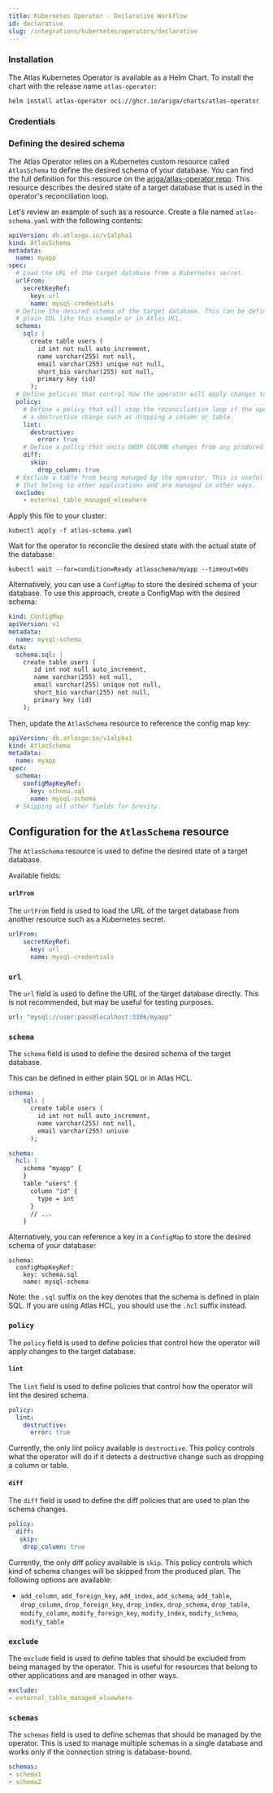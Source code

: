 ```yaml
---
title: Kubernetes Operator - Declarative Workflow
id: declarative
slug: /integrations/kubernetes/operators/declarative
---
```



### Installation

The Atlas Kubernetes Operator is available as a Helm Chart. To install the chart with the release name `atlas-operator`:

```bash
helm install atlas-operator oci://ghcr.io/ariga/charts/atlas-operator
```

### Credentials
<Credentials/>

### Defining the desired schema

The Atlas Operator relies on a Kubernetes custom resource called `AtlasSchema` to define the desired schema of your database.
You can find the full definition for this resource on the [ariga/atlas-operator repo](https://github.com/ariga/atlas-operator/blob/master/charts/atlas-operator/templates/crds/crd.yaml).
This resource describes the desired state of a target database that is used in the operator's reconciliation loop.

Let's review an example of such as a resource. Create a file named `atlas-schema.yaml` with the following contents:

```yaml title="atlas-schema.yaml"
apiVersion: db.atlasgo.io/v1alpha1
kind: AtlasSchema
metadata:
  name: myapp
spec:
  # Load the URL of the target database from a Kubernetes secret.
  urlFrom:
    secretKeyRef:
      key: url
      name: mysql-credentials
  # Define the desired schema of the target database. This can be defined in either
  # plain SQL like this example or in Atlas HCL.
  schema:
    sql: |
      create table users (
        id int not null auto_increment,
        name varchar(255) not null,
        email varchar(255) unique not null,
        short_bio varchar(255) not null,
        primary key (id)
      );
  # Define policies that control how the operator will apply changes to the target database.
  policy:
    # Define a policy that will stop the reconciliation loop if the operator detects
    # a destructive change such as dropping a column or table.
    lint:
      destructive:
        error: true
    # Define a policy that omits DROP COLUMN changes from any produced plan.
    diff:
      skip:
        drop_column: true
  # Exclude a table from being managed by the operator. This is useful for resources
  # that belong to other applications and are managed in other ways.
  exclude:
    - external_table_managed_elsewhere
```

Apply this file to your cluster:
```
kubectl apply -f atlas-schema.yaml
```

Wait for the operator to reconcile the desired state with the actual state of the database:

```
kubectl wait --for=condition=Ready atlasschema/myapp --timeout=60s
```

Alternatively, you can use a `ConfigMap` to store the desired schema of your database. To use
this approach, create a ConfigMap with the desired schema:

```yaml title="atlas-schema-configmap.yaml"
kind: ConfigMap
apiVersion: v1
metadata:
  name: mysql-schema
data:
  schema.sql: |
    create table users (
       id int not null auto_increment,
       name varchar(255) not null,
       email varchar(255) unique not null,
       short_bio varchar(255) not null,
       primary key (id)
    );
```

Then, update the `AtlasSchema` resource to reference the config map key:

```yaml title="atlas-schema.yaml"
apiVersion: db.atlasgo.io/v1alpha1
kind: AtlasSchema
metadata:
  name: myapp
spec:
  schema:
    configMapKeyRef:
      key: schema.sql
      name: mysql-schema
  # Skipping all other fields for brevity.
```

## Configuration for the `AtlasSchema` resource

The `AtlasSchema` resource is used to define the desired state of a target database.

Available fields:

#### `urlFrom`

The `urlFrom` field is used to load the URL of the target database from another resource such as a
Kubernetes secret.

```yaml
urlFrom:
    secretKeyRef:
      key: url
      name: mysql-credentials
```

### `url`

The `url` field is used to define the URL of the target database directly. This is not recommended, but may
be useful for testing purposes.

```yaml
url: "mysql://user:pass@localhost:3306/myapp"
```

### `schema`

The `schema` field is used to define the desired schema of the target database.

This can be defined in either plain SQL or in Atlas HCL.

```yaml
schema:
    sql: |
      create table users (
        id int not null auto_increment,
        name varchar(255) not null,
        email varchar(255) uniuse
      );
```

```yaml
schema:
  hcl: |
    schema "myapp" {
    }
    table "users" {
      column "id" {
        type = int
      }
      // ...
    }
```

Alternatively, you can reference a key in a `ConfigMap` to store the desired schema of your database:

```
schema:
  configMapKeyRef:
    key: schema.sql
    name: mysql-schema
```

Note: the `.sql` suffix on the key denotes that the schema is defined in plain SQL. If you are using Atlas HCL,
you should use the `.hcl` suffix instead.

### `policy`

The `policy` field is used to define policies that control how the operator will apply changes to the target database.

#### `lint`

The `lint` field is used to define policies that control how the operator will lint the desired schema.

```yaml
policy:
  lint:
    destructive:
      error: true
```

Currently, the only lint policy available is `destructive`. This policy controls what the operator will do if it
detects a destructive change such as dropping a column or table.

#### `diff`

The `diff` field is used to define the diff policies that are used to plan the schema changes.

```yaml
policy:
  diff:
   skip:
    drop_column: true
```

Currently, the only diff policy available is `skip`. This policy controls which kind of schema changes will be
skipped from the produced plan. The following options are available:
* `add_column`, `add_foreign_key`, `add_index`, `add_schema`, `add_table`, `drop_column`, `drop_foreign_key`,
  `drop_index`, `drop_schema`, `drop_table`, `modify_column`, `modify_foreign_key`, `modify_index`,
  `modify_schema`, `modify_table`

### `exclude`

The `exclude` field is used to define tables that should be excluded from being managed by the operator.
This is useful for resources that belong to other applications and are managed in other ways.

```yaml
exclude:
- external_table_managed_elsewhere
```

### `schemas`

The `schemas` field is used to define schemas that should be managed by the operator. This is used
to manage multiple schemas in a single database and works only if the connection string is database-bound.

```yaml
schemas:
- schema1
- schema2
```